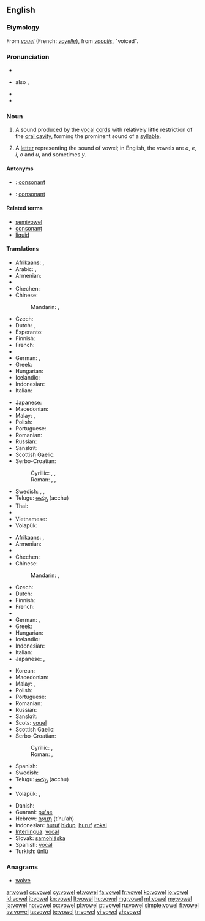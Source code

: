 ==English==
{{wikipedia}}

===Etymology===
From {{etyl|fro}} ''[[vouel]]'' (French: ''[[voyelle]]''), from {{etyl|la}} ''[[vocalis]]'', "voiced".

===Pronunciation===
* {{IPA|/ˈvaʊəl/}}
* {{a|US}} also {{IPA|/vaʊl/}}, {{X-SAMPA|/vaUl/}}
* {{audio|en-us-vowel.ogg|Audio (US)}}
* {{rhymes|aʊəl|aʊl}}

===Noun===
{{en-noun}}

# {{phonetics}} A sound produced by the [[vocal cords]] with relatively little restriction of the [[oral cavity]], forming the prominent sound of a [[syllable]].
# A [[letter]] representing the sound of vowel; in English, the vowels are ''a'', ''e'', ''i'', ''o'' and ''u'', and  sometimes ''y''.

====Antonyms====
* {{italbrac|sound}}: [[consonant]]
* {{italbrac|letter}}: [[consonant]]

====Related terms====
* [[semivowel]]
* [[consonant]]
* [[liquid]]

====Translations====
{{trans-top|sound}}
* Afrikaans: {{t|af|klinker}}, {{t|af|vokaal}}
* Arabic: {{t|ar|مصوت|m|tr=muṣawwat}}, {{t-|ar|حركة|f|tr=Háraka}}
* Armenian: {{t-|hy|ձայնավոր|tr=jaynavor}}
* {{trreq|Bulgarian}}
* Chechen: {{tø|ce|мукъаме}}
* Chinese:
*: Mandarin: {{t-|cmn|母音|tr=mǔyīn|sc=Hani}}, {{t-|cmn|元音|tr=yuányīn|sc=Hani}}
* Czech: {{t-|cs|samohláska|f}}
* Dutch: {{t|nl|klinker|m}}, {{t|nl|klinkerklank|m}}
* Esperanto: {{t|eo|vokalo}}
* Finnish: {{t+|fi|vokaali}}
* French: {{t+|fr|voyelle|f}}
* {{trreq|Georgian}}
* German: {{t+|de|Vokal|m}}, {{t+|de|Selbstlaut|m}}
* Greek: {{t|el|φωνήεν|n|tr=foníen|sc=Grek}}
* Hungarian: {{t+|hu|magánhangzó}}
* Icelandic: {{t-|is|sérhljóð|n}}
* Indonesian: {{t|id|vokal}}
* Italian: {{t+|it|vocale|f}}
{{trans-mid}}
* Japanese: {{t+|ja|母音|tr=ぼいん, boin}}
* Macedonian: {{t|mk|самогласка|f|tr=samóglaska}}
* Malay: {{t|ms|bunyi hidup}}, {{t|ms|vokal}}
* Polish: {{t+|pl|samogłoska|f}}
* Portuguese: {{t+|pt|vogal|f}}
* Romanian: {{t|ro|vocală|f}}
* Russian: {{t-|ru|гласный|m|tr=glásnyj}}
* Sanskrit: {{t-|sa|स्वर|m|tr=svará|xs=Sanskrit}}
* Scottish Gaelic: {{t-|gd|fuaimreag|f|xs=Scottish Gaelic}}
* Serbo-Croatian:
*: Cyrillic: {{t-|sh|самоглас|m}}, {{t-|sh|самогласник|m|alt=са̏могласнӣк}}, {{t-|sh|вокал|m|alt=во̀ка̄л}}
*: Roman: {{t-|sh|samoglas|m}}, {{t-|sh|samoglasnik|m|alt=sȁmoglasnīk}}, {{t-|sh|vokal|m|alt=vòkāl}}
* Swedish: {{t|sv|vokal|c}}, {{t|sv|vokalljud|n}}, {{t|sv|självljud|n}} {{qualifier|archaic}}
* Telugu: [[అచ్చు]] (acchu)
* Thai: {{t|th|สระ|tr=sàrà}}
* {{trreq|Turkish}}
* Vietnamese: {{t+|vi|nguyên âm|xs=Vietnamese}}
* Volapük: {{t|vo|vokat}}
{{trans-bottom}}

{{trans-top|letter}}
* Afrikaans: {{t|af|klinker}}, {{t|af|vokaal}}
* Armenian: {{t-|hy|ձայնավոր|tr=jaynavor}}
* {{trreq|Bulgarian}}
* Chechen: {{tø|ce|мукъаме}}
* Chinese:
*: Mandarin: {{t-|cmn|母音|tr=mǔyīn|sc=Hani}},  {{t-|cmn|元音|tr=yuányīn|sc=Hani}}
* Czech: {{t-|cs|samohláska|f}}
* Dutch: {{t+|nl|klinker|m}}
* Finnish: {{t+|fi|vokaali}}
* French: {{t+|fr|voyelle|f}}
* {{trreq|Georgian}}
* German: {{t+|de|Vokal|m}}, {{t+|de|Selbstlaut|m}}
* Greek: {{t|el|φωνήεν|n|tr=foníen|sc=Grek}}
* Hungarian: {{t+|hu|magánhangzó}}
* Icelandic: {{t|is|sérhljóði|m}}
* Indonesian: {{t|id|vokal}}
* Italian: {{t+|it|vocale|f}}
* Japanese: {{t+|ja|母音|tr=ぼいん, boin}}, {{t|ja|母音字|tr=ぼいんじ, boinji}}
{{trans-mid}}
* Korean: {{t|ko|모음|tr=mo-eum,母音|sc=Kore}}
* Macedonian: {{t|mk|самогласка|f|tr=samóglaska}}
* Malay: {{t|ms|huruf hidup}}, {{t|ms|vokal}}
* Polish: {{t+|pl|samogłoska|f}}
* Portuguese: {{t+|pt|vogal|f}}
* Romanian: {{t|ro|vocală|f}}
* Russian: {{t-|ru|гласная|f|tr=glásnaja}}
* Sanskrit: {{t-|sa|स्वर|m|tr=svará|xs=Sanskrit}}
* Scots: [[vouel]]
* Scottish Gaelic: {{t-|gd|fuaimreag|f|xs=Scottish Gaelic}}
* Serbo-Croatian:
*: Cyrillic: {{t-|sh|самоглас|m}}, {{t-|sh|самогласник|m|alt=са̏могласнӣк}}
*: Roman: {{t-|sh|samoglas|m}}, {{t-|sh|samoglasnik|m|alt=sȁmoglasnīk}}
* Spanish: {{t|es|vocal|m}}
* Swedish: {{t+|sv|vokal|c}}
* Telugu: [[అచ్చు]] (acchu)
* {{trreq|Turkish}}
* Volapük: {{t|vo|vokat}}, {{t|vo|vokatatonat}}
{{trans-bottom}}

{{checktrans-top}}
* Danish: {{t|da|vokal}}
* Guaraní: [[pu'ae]]
* Hebrew: [[תנועה|תְּנוּעָה]] (t’nu‘ah) {{f}}
* Indonesian: [[huruf]] [[hidup]], [[huruf]] [[vokal]]
* [[Interlingua]]: [[vocal#Interlingua|vocal]]
* Slovak: [[samohláska]] {{f}}
* Spanish: [[vocal#Spanish|vocal]] {{f}}
* Turkish: [[ünlü]]
{{trans-bottom}}

===Anagrams===
* [[wolve#English|wolve]]

[[ar:vowel]]
[[cs:vowel]]
[[cy:vowel]]
[[et:vowel]]
[[fa:vowel]]
[[fr:vowel]]
[[ko:vowel]]
[[io:vowel]]
[[id:vowel]]
[[it:vowel]]
[[kn:vowel]]
[[lt:vowel]]
[[hu:vowel]]
[[mg:vowel]]
[[ml:vowel]]
[[my:vowel]]
[[ja:vowel]]
[[no:vowel]]
[[oc:vowel]]
[[pl:vowel]]
[[pt:vowel]]
[[ru:vowel]]
[[simple:vowel]]
[[fi:vowel]]
[[sv:vowel]]
[[ta:vowel]]
[[te:vowel]]
[[tr:vowel]]
[[vi:vowel]]
[[zh:vowel]]